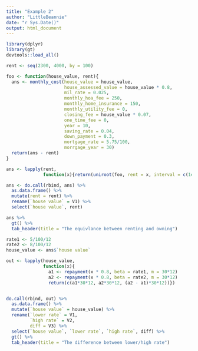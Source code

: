 ```yaml
---
title: "Example 2"
author: "LittleBeannie"
date: "r Sys.Date()"
output: html_document
---
```


```r
library(dplyr)
library(gt)
devtools::load_all()
```

```r
rent <- seq(2300, 4000, by = 100)

foo <- function(house_value, rent){
  ans <- monthly_cost(house_value = house_value, 
                      house_assessed_value = house_value * 0.8, 
                      mil_rate = 0.025,
                      monthly_hoa_fee = 250, 
                      monthly_home_insurance = 150, 
                      monthly_utility_fee = 0, 
                      closing_fee = house_value * 0.07,
                      one_time_fee = 0,
                      year = 10, 
                      saving_rate = 0.04, 
                      down_payment = 0.3,
                      mortgage_rate = 5.75/100,
                      morrgage_year = 30)
  return(ans - rent)
}

ans <- lapply(rent, 
              function(x){return(uniroot(foo, rent = x, interval = c(1e5, 1e6))$root)})

ans <- do.call(rbind, ans) %>% 
  as.data.frame() %>% 
  mutate(rent = rent) %>% 
  rename(`house value` = V1) %>% 
  select(`house value`, rent) 

ans %>% 
  gt() %>% 
  tab_header(title = "The equivlance between renting and owning")
```


  

```r
rate1 <- 5/100/12
rate2 <- 8/100/12
house_value <- ans$`house value`

out <- lapply(house_value, 
              function(x){
                a1 <- repayment(x * 0.8, beta = rate1, m = 30*12)
                a2 <- repayment(x * 0.8, beta = rate2, m = 30*12)
                return(c(a1*30*12, a2*30*12, (a2 - a1)*30*12))})


do.call(rbind, out) %>% 
  as.data.frame() %>% 
  mutate(`house value` = house_value) %>% 
  rename(`lower rate` = V1, 
         `high rate` = V2, 
         diff = V3) %>% 
  select(`house value`, `lower rate`, `high rate`, diff) %>% 
  gt() %>% 
  tab_header(title = "The difference between lower/high rate")
```

